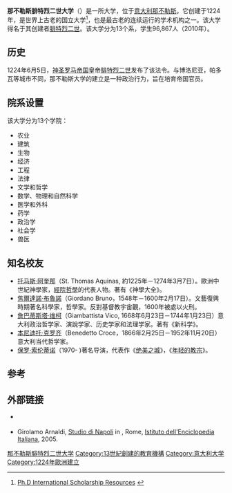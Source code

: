 {{Infobox University
|name            =那不勒斯腓特烈二世大学<br>University of Naples Federico II
|image           =Uninap.JPG
|native_name     =Università degli Studi di Napoli Federico II
|latin_name      =
|motto           =''Ad Scientiarum Haustum et Seminarium Doctrinarum''（傳道授業）
|mottoeng        =For the inculcation of the sciences and the dissemination of knowledge
|established     ={{start date and age|1224}}
|type            =国立大学
|endowment       =4.73亿欧元
|staff           =5,517(2013)
|rector          =Prof. Gaetano Manfredi
|students        =78,324
|undergrad       =44,700
|postgrad        =33,600
|doctoral        =
|city            =[[那不勒斯|那不勒斯]]
|country         ={{ITA}}
|campus          =
|free_label      =校队
|free            =[http://www.cusnapoli.org/ CUS Napoli]
|affiliations    = [[European_University_Foundation_-_Campus_Europae|Campus Europae]], [[地中海大学联盟|地中海大学联盟]], [[Partnership_of_a_European_Group_of_Aeronautics_and_Space_Universities|PEGASUS]]
|website         =[http://www.unina.it/ www.unina.it/]
|logo            =
}}
'''那不勒斯腓特烈二世大学'''（{{lang-it|Università degli Studi di Napoli Federico II}}）是一所大学，位于[[意大利|意大利]][[那不勒斯|那不勒斯]]。它创建于1224年，是世界上古老的国立大学<ref>[http://www.scholarshipnet.info/postgraduate/italy-phd-scholarships-in-various-fields-at-university-of-naples-federico-ii Ph.D International Scholarship Resources] {{webarchive|url=https://web.archive.org/web/20130927100115/http://www.scholarshipnet.info/postgraduate/italy-phd-scholarships-in-various-fields-at-university-of-naples-federico-ii/ |date=2013-09-27 }}</ref>，也是最古老的连续运行的学术机构之一。该大学得名于其创建者[[腓特烈二世_(神圣罗马帝国)|腓特烈二世]]。该大学分为13个系，学生96,867人（2010年）。

==历史==
1224年6月5日，[[神圣罗马帝国|神圣罗马帝国]]皇帝[[腓特烈二世_(神圣罗马帝国)|腓特烈二世]]发布了该法令。与博洛尼亚，帕多瓦等城市不同，那不勒斯大学的建立是一种政治行为，旨在培育帝国官员。

==院系设置==
该大学分为13个学院：
* 农业
* 建筑
* 生物
* 经济
* 工程
* 法律
* 文学和哲学
* 数学、物理和自然科学
* 医学和外科
* 药学
* 政治学
* 社会学
* 兽医

==知名校友==
*[[托马斯·阿奎那|托马斯·阿奎那]]（St. Thomas Aquinas, 約1225年－1274年3月7日）。歐洲中世紀神學家，[[經院哲學|經院哲學]]的代表人物。著有《神學大全》。
*[[焦爾達諾·布魯諾|焦爾達諾·布魯諾]]（Giordano Bruno，1548年－1600年2月17日）。文藝復興時期著名科學家，哲學家。反對基督教宇宙觀，1600年被處以火刑。
*[[詹巴蒂斯塔·维柯|詹巴蒂斯塔·维柯]]（Giambattista Vico, 1668年6月23日－1744年1月23日）意大利政治哲学家、演說学家、历史学家和法理学家。著有《新科学》。
*[[贝内德托·克罗齐|本尼迪托·克罗齐]]（Benedetto Croce，1866年2月25日－1952年11月20日）意大利当代哲学家。
*[[保罗·索伦蒂诺|保罗·索伦蒂诺]]（1970- )著名导演，代表作《[[绝美之城|绝美之城]]》，《[[年輕教宗|年轻的教宗]]》。

==参考==
{{reflist}}

==外部链接==
{{commonscat}}
*{{official}} {{it icon}}
*{{it icon}} Girolamo Arnaldi, [http://www.treccani.it/enciclopedia/studio-di-napoli_(Federiciana)/ Studio di Napoli] in ''{{link-it|Federiciana百科全书|Enciclopedia Fridericiana|Enciclopedia Federiciana}}'', Rome, [[Istituto_dell'Enciclopedia_Italiana|Istituto dell'Enciclopedia Italiana]], 2005.

{{coord|40|50|50|N|14|15|25|E|type:landmark_source:kolossus-hewiki|display=title}}

{{意大利大学}}
{{那不勒斯地标}}
{{地中海大学联盟}}
{{Authority control}}
{{DEFAULTSORT:Naples Federico II}}
[[Category:那不勒斯腓特烈二世大学|]]
[[Category:13世紀創建的教育機構|Category:13世紀創建的教育機構]]
[[Category:意大利大学|Category:意大利大学]]
[[Category:1224年歐洲建立|Category:1224年歐洲建立]]